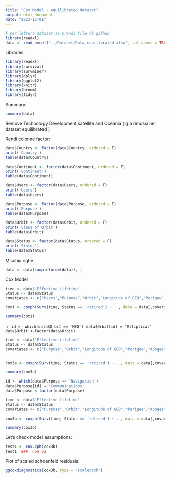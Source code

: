```yaml
---
title: "Cox Model - equilibrated dataset"
output: html_document
date: "2023-12-01"
---
```

```r
# per lettura dataset se prendi file da github
library(readxl)
data <- read_excel("../Dataset/Data_equilibrated.xlsx", col_names = TRUE)
```

Libraries:
```r
library(readxl)
library(survival)
library(survminer)
library(dplyr) 
library(ggplot2)
library(knitr)
library(broom)
library(tidyr)
```

Summary:
```r
summary(data)

```
Remove Technology Development satellite and Oceania ( già rimossi nel dataset equilibrated )

Rendi colonne factor:
```r
data$Country <- factor(data$Country, ordered = F)
print('Country')
table(data$Country)

data$Continent <- factor(data$Continent, ordered = F)
print('Continent')
table(data$Continent)

data$Users <- factor(data$Users, ordered = F)
print('Users')
table(data$Users)

data$Purpose <- factor(data$Purpose, ordered = F)
print('Purpose')
table(data$Purpose)

data$Orbit <- factor(data$Orbit, ordered = F)
print('Class of Orbit')
table(data$Orbit)

data$Status <- factor(data$Status, ordered = F)
print('Status')
table(data$Status)
```
Mischia righe

```r
data <- data[sample(nrow(data)), ]

```


Cox Model
```r
time <- data$'Effective Lifetime'
Status <- data$Status
covariates <- c("Users","Purpose","Orbit","Longitude of GEO","Perigee","Apogee","Eccentricity","Inclination","Period","Mass", "Continent")

cox1 <- coxph(Surv(time, Status == 'retired') ~ . , data = data[,covariates])

summary(cox1)
```
````r
id <- which(data$Orbit == 'MEO')
data$Orbit[id] = 'Elliptical'
data$Orbit <-factor(data$Orbit)
```

```r
time <- data$'Effective Lifetime'
Status <- data$Status
covariates <- c("Purpose","Orbit","Longitude of GEO","Perigee","Apogee","Eccentricity","Period", "Continent")


cox3a <- coxph(Surv(time, Status == 'retired') ~ . , data = data[,covariates])

summary(cox3a)

```

```r
id <- which(data$Purpose == 'Navigation')
data$Purpose[id] = 'Communications'
data$Purpose <-factor(data$Purpose)
```

```r
time <- data$'Effective Lifetime'
Status <- data$Status
covariates <- c("Purpose","Orbit","Longitude of GEO","Perigee","Apogee","Eccentricity","Period", "Continent")

cox3b <- coxph(Surv(time, Status == 'retired') ~ . , data = data[,covariates])

summary(cox3b)
```

Let's check model assumptions:
```r
test1 <- cox.zph(cox3b)
test1  ###  non va 
```

Plot of scaled schoenfeld residuals:
```r
ggcoxdiagnostics(cox3b, type = "scaledsch")
```
